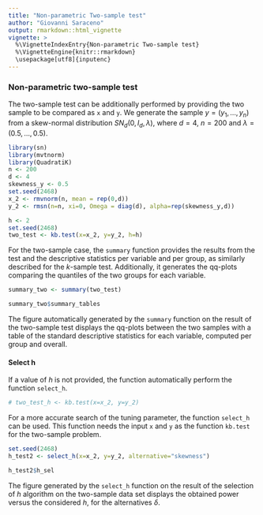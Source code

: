 ---
title: "Non-parametric Two-sample test"
author: "Giovanni Saraceno"
output: rmarkdown::html_vignette
vignette: >
  %\VignetteIndexEntry{Non-parametric Two-sample test}
  %\VignetteEngine{knitr::rmarkdown}
  \usepackage[utf8]{inputenc}
---

### Non-parametric two-sample test

The two-sample test can be additionally performed by providing the two sample to be compared as ``x`` and ``y``. We generate the sample $y = (y_1, \ldots,y_n)$ from a skew-normal distribution $SN_d(0,I_d, \lambda)$, where $d=4$, $n=200$ and $\lambda= (0.5,\ldots,0.5)$.  

```{r message=FALSE}
library(sn)
library(mvtnorm)
library(QuadratiK)
n <- 200
d <- 4
skewness_y <- 0.5
set.seed(2468)
x_2 <- rmvnorm(n, mean = rep(0,d))
y_2 <- rmsn(n=n, xi=0, Omega = diag(d), alpha=rep(skewness_y,d))
```

```{r}
h <- 2
set.seed(2468)
two_test <- kb.test(x=x_2, y=y_2, h=h)
```

For the two-sample case, the ``summary`` function provides the results from the test and the descriptive statistics per variable and per group, as similarly described for the $k$-sample test. Additionally, it generates the qq-plots comparing the quantiles of the two groups for each variable. 
```{r fig.width=6, fig.height=8}
summary_two <- summary(two_test)
```

```{r}
summary_two$summary_tables
```

The figure automatically generated by the ``summary`` function on the result of the two-sample test displays the qq-plots between the two samples with a table of the standard descriptive statistics for each variable, computed per group and overall.

#### Select h

If a value of $h$ is not provided, the function automatically perform the function ``select_h``.
```{r}
# two_test_h <- kb.test(x=x_2, y=y_2)
```

For a more accurate search of the tuning parameter, the function ``select_h`` can be used. This function needs the input ``x`` and ``y`` as the function ``kb.test`` for the two-sample problem. 
```{r eval=FALSE, fig.width=6, fig.height=4}
set.seed(2468)
h_test2 <- select_h(x=x_2, y=y_2, alternative="skewness")
```

```{r eval=FALSE}
h_test2$h_sel
```

The figure generated by the ``select_h`` function on the result of the selection of $h$ algorithm on the two-sample data set displays the obtained power versus the considered $h$, for the alternatives $\delta$.

